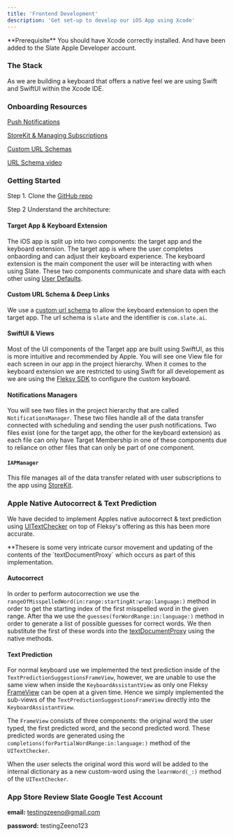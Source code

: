 ```yaml
---
title: 'Frontend Development'
description: 'Get set-up to develop our iOS App using Xcode'
---
```


<Info>
  **Prerequisite** You should have Xcode correctly installed. And have been added to the Slate Apple Developer account.
</Info>

### The Stack

As we are building a keyboard that offers a native feel we are using Swift and SwiftUI within the Xcode IDE.

### Onboarding Resources

[Push Notifications](https://developer.apple.com/documentation/foundation/notificationcenter)  

[StoreKit & Managing Subscriptions](https://developer.apple.com/documentation/storekit/in-app_purchase/)  

[Custom URL Schemas](https://developer.apple.com/documentation/xcode/defining-a-custom-url-scheme-for-your-app)  

[URL Schema video](https://www.youtube.com/watch?v=kJjTkxNy0RU&ab_channel=SwiftTutorials)

### Getting Started
Step 1. Clone the [GitHub repo](https://github.com/42enrique/ai-keyboard)

Step 2 Understand the architecture:

#### Target App & Keyboard Extension
The iOS app is split up into two components: the target app and the keyboard extension.
 The target app is where the user completes onbaording and can adjust their keyboard experience. The keyboard extension is the main component the user will be interacting with when using Slate.
 These two components communicate and share data with each other using [User Defaults](https://developer.apple.com/documentation/foundation/userdefaults).

#### Custom URL Schema & Deep Links
We use a [custom url schema](https://developer.apple.com/documentation/xcode/defining-a-custom-url-scheme-for-your-app) to allow the keyboard extension to open the target app.
 The url schema is `slate` and the identifier is `com.slate.ai`.


#### SwiftUI & Views
Most of the UI components of the Target app are built using SwiftUI, as this is more intuitive and recommended by Apple. You will see one View file for each screen in our app in the project hierarchy.
 When it comes to the keyboard extension we are restricted to using Swift for all developement as we are using the [Fleksy SDK](https://docs.fleksy.com/) to configure the custom keyboard.

#### Notifications Managers
You will see two files in the project hierarchy that are called `NotificationsManager`. These two files handle all of the data transfer connected with scheduling and sending the user push notifications.
 Two files exist (one for the target app, the other for the keyboard extension) as each file can only have Target Membership in one of these components due to reliance on other
  files that can only be part of one component.

#### `IAPManager`
This file manages all of the data transfer related with user subscriptions to the app using [StoreKit](https://developer.apple.com/documentation/storekit/in-app_purchase/).

### Apple Native Autocorrect & Text Prediction
We have decided to implement Apples native autocorrect & text prediction using [UITextChecker](https://developer.apple.com/documentation/uikit/uitextchecker) on top of Fleksy's
 offering as this has been more accurate.

<Info>
  **Thesere is some very intricate cursor movement and updating of the contents of the `textDocumentProxy` which occurs as part of this implementation.
</Info>

#### Autocorrect
In order to perform autocorrection we use the `rangeOfMisspelledWord(in:range:startingAt:wrap:language:)` method in order to get the starting index of the first misspelled
 word in the given range. After tha we use the `guesses(forWordRange:in:language:)` method in order to generate a list of possible guesses for correct words. 
 We then substitute the first of these words into the [textDocumentProxy](https://developer.apple.com/documentation/uikit/uiinputviewcontroller/1618193-textdocumentproxy) using the native methods. 

#### Text Prediction
For normal keyboard use we implemented the text prediction inside of the `TextPredictionSuggestionsFrameView`, however, we are unable to use the same view when 
inside the `KeyboardAssistantView` as only one Fleksy [FrameView](https://docs.fleksy.com/sdk-android/api-reference-android/panelhelper/) can be open at a given time. 
Hence we simply implemented the sub-views of the `TextPredictionSuggestionsFrameView` directly into the `KeyboardAssistantView`.

The `FrameView` consists of three components: the original word the user typed, the first predicted word, and the second predicted word. These predicted words are generated 
using the `completions(forPartialWordRange:in:language:)` method of the `UITextChecker`.

When the user selects the original word this word will be added to the internal dictionary as a new custom-word using the `learnWord(_:)` method of the `UITextChecker`.

### App Store Review Slate Google Test Account

**email:** [testingzeeno@gmail.com](mailto:testingzeeno@gmail.com)

**password:** testingZeeno123
